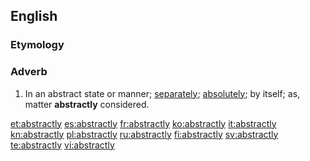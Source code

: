 ==English==

===Etymology===
{{suffix|abstract|ly}}

===Adverb===
{{en-adv}}

# In an abstract state or manner; [[separately]]; [[absolutely]]; by itself; as, matter '''abstractly''' considered.

[[et:abstractly]]
[[es:abstractly]]
[[fr:abstractly]]
[[ko:abstractly]]
[[it:abstractly]]
[[kn:abstractly]]
[[pl:abstractly]]
[[ru:abstractly]]
[[fi:abstractly]]
[[sv:abstractly]]
[[te:abstractly]]
[[vi:abstractly]]